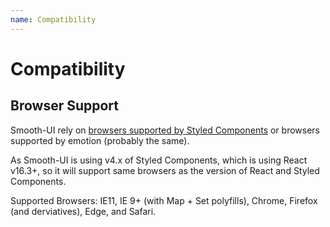 ```yaml
---
name: Compatibility
---
```


# Compatibility

## Browser Support 

Smooth-UI rely on [browsers supported by Styled Components](https://www.styled-components.com/docs/faqs#which-browsers-are-supported) or browsers supported by emotion (probably the same).

As Smooth-UI is using v4.x of Styled Components, which is using React v16.3+, so it will support same browsers as the version of React and Styled Components.

Supported Browsers: IE11, IE 9+ (with Map + Set polyfills), Chrome, Firefox (and derviatives), Edge, and Safari.
